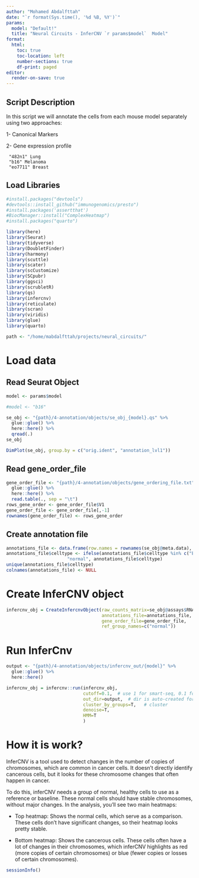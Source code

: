 ```yaml
---
author: "Mohamed Abdalfttah"
date: "`r format(Sys.time(), '%d %B, %Y')`"
params:
  model: "Default!"
  title: "Neural Circuits - InferCNV `r params$model`  Model"
format:
  html:
    toc: true
    toc-location: left
    number-sections: true
    df-print: paged
editor: 
  render-on-save: true
---
```


## Script Description

In this script we will annotate the cells from each mouse model separately using two approaches:

1- Canonical Markers

2- Gene expression profile

```         
 "482n1" Lung
 "b16" Melanoma
 "eo7711" Breast
```

## Load Libraries

```r
#install.packages("devtools")
#devtools::install_github("immunogenomics/presto")
#install.packages('assertthat')
#BiocManager::install("ComplexHeatmap")
#install.packages("quarto")
```

```r
library(here)
library(Seurat)
library(tidyverse)
library(DoubletFinder)
library(harmony)
library(scuttle)
library(scater)
library(scCustomize)
library(SCpubr)
library(ggsci)
library(scrubletR)
library(qs)
library(infercnv)
library(reticulate)
library(scran)
library(viridis)
library(glue)
library(quarto)
```

```r
path <- "/home/mabdalfttah/projects/neural_circuits/"
```

# Load data

## Read Seurat Object

```r
model <- params$model
```

```r
#model <- "b16"
```

```r
se_obj <- "{path}/4-annotation/objects/se_obj_{model}.qs" %>%
  glue::glue() %>%
  here::here() %>%
  qread(.)
se_obj
```

```r
DimPlot(se_obj, group.by = c("orig.ident", "annotation_lvl1"))
```

## Read gene_order_file

```r
gene_order_file <- "{path}/4-annotation/objects/gene_ordering_file.txt" %>%
  glue::glue() %>%
  here::here() %>%
  read.table(., sep = "\t")
rows_gene_order <- gene_order_file$V1
gene_order_file <- gene_order_file[,-1]
rownames(gene_order_file) <- rows_gene_order
```

## Create annotation file

```r
annotations_file <- data.frame(row.names = rownames(se_obj@meta.data), celltype = se_obj@meta.data$annotation_lvl1)
annotations_file$celltype <- ifelse(annotations_file$celltype %in% c("Excitatory neurons", "Inhibitory neurons", "Astrocytes"), 
                       "normal", annotations_file$celltype)
unique(annotations_file$celltype)
colnames(annotations_file) <- NULL
```

# Create InferCNV object

```r
infercnv_obj = CreateInfercnvObject(raw_counts_matrix=se_obj@assays$RNA$counts,
                                    annotations_file=annotations_file,
                                    gene_order_file=gene_order_file,
                                    ref_group_names=c("normal"))
```

# Run InferCnv

```r
output <- "{path}/4-annotation/objects/infercnv_out/{model}" %>%
  glue::glue() %>%
  here::here()
```

```r
infercnv_obj = infercnv::run(infercnv_obj,
                             cutoff=0.1,  # use 1 for smart-seq, 0.1 for 10x-genomics
                             out_dir=output,  # dir is auto-created for storing outputs
                             cluster_by_groups=T,   # cluster
                             denoise=T,
                             HMM=T
                             )
```

# How it is work? 

InferCNV is a tool used to detect changes in the number of copies of chromosomes, which are common in cancer cells. It doesn't directly identify cancerous cells, but it looks for these chromosome changes that often happen in cancer.

To do this, inferCNV needs a group of normal, healthy cells to use as a reference or baseline. These normal cells should have stable chromosomes, without major changes. In the analysis, you’ll see two main heatmaps:

- Top heatmap: Shows the normal cells, which serve as a comparison. These cells don’t have significant changes, so their heatmap looks pretty stable.

- Bottom heatmap: Shows the cancerous cells. These cells often have a lot of changes in their chromosomes, which inferCNV highlights as red (more copies of certain chromosomes) or blue (fewer copies or losses of certain chromosomes).

```r
sessionInfo()
```
